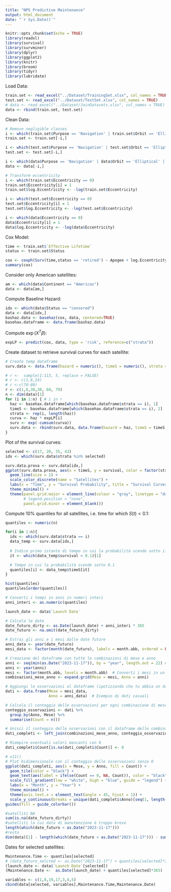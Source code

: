 ```yaml
---
title: "NPS Predictive Maintenance"
output: html_document
date: "`r Sys.Date()`"
---
```


```r
knitr::opts_chunk$set(echo = TRUE)
library(readxl)
library(survival)
library(survminer)
library(dplyr)
library(ggplot2)
library(knitr)
library(broom)
library(tidyr)
library(lubridate)
```

Load Data:
```r
train.set <- read_excel("../Dataset/TrainingSet.xlsx", col_names = TRUE)
test.set <- read_excel("../Dataset/TestSet.xlsx", col_names = TRUE)
# data <- read_excel("../Dataset/JoinDatasets.xlsx", col_names = TRUE)
data <- rbind(train.set, test.set)
```

Clean Data:
```r
# Remove negligible classes
i <- which(train.set$Purpose == 'Navigation' | train.set$Orbit == 'Elliptical' | train.set$Continent == 'Africa' | train.set$Continent == 'Multinational' | train.set$Continent == 'Oceania' )
train.set <- train.set[-i,]

i <- which(test.set$Purpose == 'Navigation' | test.set$Orbit == 'Elliptical' | test.set$Continent == 'Africa' | test.set$Continent == 'Multinational' | test.set$Continent == 'Oceania' )
test.set <- test.set[-i,]

i <- which(data$Purpose == 'Navigation' | data$Orbit == 'Elliptical' | data$Continent == 'Africa' | data$Continent == 'Multinational' | data$Continent == 'Oceania' )
data <- data[-i,]

# Transform eccentricity
i <- which(train.set$Eccentricity == 0)
train.set$Eccentricity[i] = 1
train.set$log.Eccentricity <- -log(train.set$Eccentricity)

i <- which(test.set$Eccentricity == 0)
test.set$Eccentricity[i] = 1
test.set$log.Eccentricity <- -log(test.set$Eccentricity)

i <- which(data$Eccentricity == 0)
data$Eccentricity[i] = 1
data$log.Eccentricity <- -log(data$Eccentricity)
```

Cox Model:
```r
time <- train.set$`Effective Lifetime`
status <- train.set$Status

cox <- coxph(Surv(time,status == 'retired') ~ Apogee + log.Eccentricity + Mass + Users + strata(Purpose) + Continent + strata(Orbit), data = train.set)
summary(cox)
```

Consider only American satellites:
```r
am <- which(data$Continent == "Americas")
data <- data[am,]
```

Compute Baseline Hazard:
```r
idx <- which(data$Status == "censored")
data <- data[idx,]
bashaz.data <- basehaz(cox, data, centered=TRUE)
basehax.dataframe <- data.frame(bashaz.data)
```

Compute $\exp(X^T \beta)$:
```r
expLP <- predict(cox, data, type = 'risk', reference=c("strata"))
```

Create dataset to retrieve survival curves for each satellite:
```r
# Create temp dataframe
surv.data <- data.frame(hazard = numeric(), timeS = numeric(), strata = numeric(), survival = numeric())

# r <-  sample(1:113, 5, replace = FALSE)
# r <- c(1,8,24)
# r <-c(70:80)
r <- c(1,8,30,38, 60, 79)
n <- dim(data)[1]
for (i in 1:n) { # i in r
  haz <- basehax.dataframe[which(basehax.dataframe$strata == i), 1]
  timeS <- basehax.dataframe[which(basehax.dataframe$strata == i), 2]
  strata <- rep(i, length(haz))
  curva <- haz * expLP[i]
  surv <- exp(-cumsum(curva))
  surv.data <- rbind(surv.data, data.frame(hazard = haz, timeS = timeS, strata = strata, survival =  surv))
}
```

Plot of the survival curves:
```r
selected <- c(17, 20, 35, 43)
idx <- which(surv.data$strata %in% selected)

surv.data.prova <- surv.data[idx,]
ggplot(surv.data.prova, aes(x = timeS, y = survival, color = factor(strata))) +
  geom_line(size = 1) +
  scale_color_discrete(name = "Satellites") +
  labs(x = "Time", y = "Survival Probability", title = "Survival Curves") +
  theme_minimal() +
  theme(panel.grid.major = element_line(colour = "gray", linetype = "dashed"),
        # legend.position = "none",
        panel.grid.minor = element_blank())
```

Compute 10% quantiles for all satellites, i.e. time for which $S(t)<0.1$:
```r
quantiles <- numeric(n)

for(i in 1:n){
  idx <- which(surv.data$strata == i)
  data_temp <- surv.data[idx,]
  
  # Indice primo istante di tempo in cui la probabilità scende sotto il 10%
  it <- which(data_temp$survival < 0.1)[1]

  # Tempo in cui la probabilità scende sotto 0.1
  quantiles[i] <- data_temp$timeS[it]
}

hist(quantiles)
quantiles[order(quantiles)]
```



 
```r
# Converti i tempi in anni in numeri interi
anni_interi <- as.numeric(quantiles)

launch_date <- data$`Launch Date`

# Calcola le date 
date_futuro_dirty <- as.Date(launch_date) + anni_interi * 365 
date_futuro <- na.omit(date_futuro_dirty)

# Estrai gli anni e i mesi dalle date future
anni_data <- year(date_futuro)
mesi_data <- factor(month(date_futuro), labels = month.abb, ordered = FALSE)

# Creazione del dataframe con tutte le combinazioni di mese e anno
anni <- seq(min(as.Date("2023-11-17")), by = "year", length.out = 22) #
anni <- year(anni)
mesi <- factor(month.abb, levels = month.abb)  # Converti i mesi in un fattore ordinato
combinazioni_mese_anno <- expand.grid(Mese = mesi, Anno = anni)

# Aggiungi le osservazioni al dataframe (ipotizzando che tu abbia un dataframe di dati chiamato "dati")
dati <- data.frame(Mese = mesi_data,
                   Anno = anni_data)  # Esempio di dati casuali

# Calcola il conteggio delle osservazioni per ogni combinazione di mese e anno
conteggio_osservazioni <- dati %>%
  group_by(Anno, Mese) %>%
  summarise(Count = n())

# Unisci il conteggio delle osservazioni con il dataframe delle combinazioni di mese e anno
dati_completi <- left_join(combinazioni_mese_anno, conteggio_osservazioni, by = c("Anno", "Mese"))

# Riempire eventuali valori mancanti con 0
dati_completi$Count[is.na(dati_completi$Count)] <- 0

# x11()
# Plot bidimensionale con il conteggio delle osservazioni senza 0
ggplot(dati_completi, aes(x = Mese, y = Anno, fill = Count)) +
  geom_tile(color = "black") +
  geom_text(aes(label = ifelse(Count == 0, NA, Count)), color = "black", size = 3) + # Aumenta la dimensione del testo
  scale_fill_gradient(low = "white", high = "blue", guide = "legend") +
  labs(x = "Month", y = "Year") +
  theme_minimal() +
  theme(axis.text.x = element_text(angle = 45, hjust = 1)) +
  scale_y_continuous(breaks = unique(dati_completi$Anno)[seq(1, length(unique(dati_completi$Anno)), by = 2)])
guides(fill = guide_colorbar())
```

```r
#satelliti NA
sum(is.na(date_futuro_dirty))
#satelliti la cui data di manutenzione è troppo breve
length(which(date_futuro < as.Date("2023-11-17")))
#resto
dim(data)[1] - length(which(date_futuro < as.Date("2023-11-17"))) - sum(is.na(date_futuro_dirty))
```

Dates for selected satellites:
```r
Maintenance.Time <- quantiles[selected]
# (data_futuro_selcted <- as.Date("2023-11-17") + quantiles[selected]*365)
(launch_date <- data$`Launch Date`[selected])
(Maintenance.Date <-  as.Date(launch_date) + quantiles[selected]*365)

variables <- c(1,8,19,17,3,4,5)
cbind(data[selected, variables],Maintenance.Time,Maintenance.Date)
```

